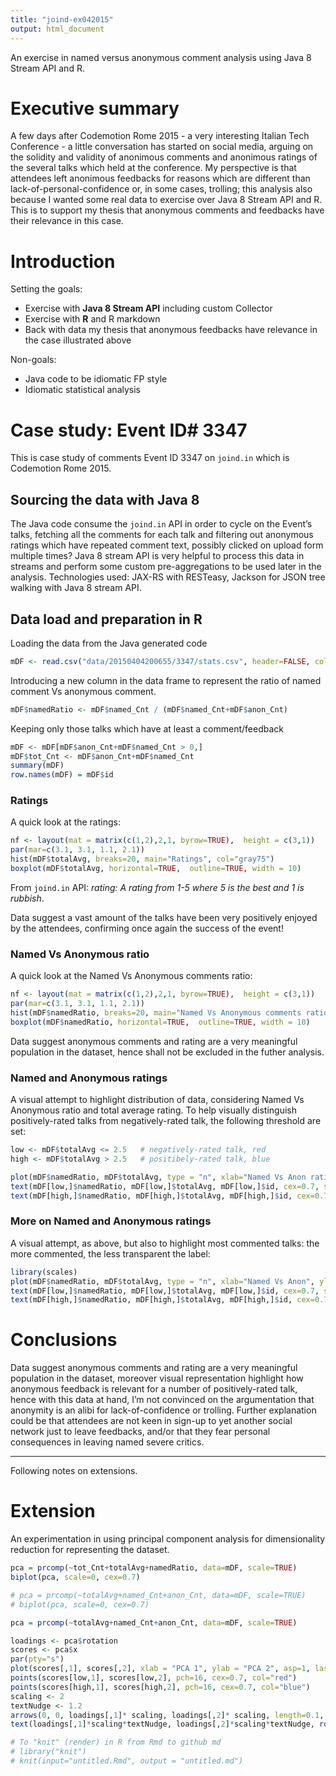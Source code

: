 ---
title: "joind-ex042015"
output: html_document
---
An exercise in named versus anonymous comment analysis using Java 8 Stream API and R.

# Executive summary
A few days after Codemotion Rome 2015 - a very interesting Italian Tech Conference - a little conversation has started on social media, arguing on the solidity and validity of anonimous comments and anonimous ratings of the several talks which held at the conference. My perspective is that attendees left anonimous feedbacks for reasons which are different than lack-of-personal-confidence or, in some cases, trolling; this analysis also because I wanted some real data to exercise over Java 8 Stream API and R. This is to support my thesis that anonymous comments and feedbacks have their relevance in this case.

# Introduction

Setting the goals:

* Exercise with __Java 8 Stream API__ including custom Collector
* Exercise with __R__ and R markdown
* Back with data my thesis that anonymous feedbacks have relevance in the case illustrated above

Non-goals:

* Java code to be idiomatic FP style
* Idiomatic statistical analysis

# Case study: Event ID# 3347
This is case study of comments Event ID 3347 on `joind.in` which is Codemotion Rome 2015.

## Sourcing the data with Java 8
The Java code consume the `joind.in` API in order to cycle on the Event's talks, fetching all the comments for each talk and filtering out anonymous ratings which have repeated comment text, possibly clicked on upload form multiple times? Java 8 stream API is very helpful to process this data in streams and perform some custom pre-aggregations to be used later in the analysis.
Technologies used: JAX-RS with RESTeasy, Jackson for JSON tree walking with Java 8 stream API.

## Data load and preparation in R
Loading the data from the Java generated code

```{r}
mDF <- read.csv("data/20150404200655/3347/stats.csv", header=FALSE, col.names=c("id", "h_avg", "h_commentCnt", "h_starCnt", "anon_Cnt", "named_Cnt", "anonAvg", "namedAvg", "totalAvg"))
```

Introducing a new column in the data frame to represent the ratio of named comment Vs anonymous comment.

```{r}
mDF$namedRatio <- mDF$named_Cnt / (mDF$named_Cnt+mDF$anon_Cnt)
```

Keeping only those talks which have at least a comment/feedback

```{r}
mDF <- mDF[mDF$anon_Cnt+mDF$named_Cnt > 0,]
mDF$tot_Cnt <- mDF$anon_Cnt+mDF$named_Cnt
summary(mDF)
row.names(mDF) = mDF$id
```

### Ratings

A quick look at the ratings:

```{r, echo=FALSE, fig.align='center'}
nf <- layout(mat = matrix(c(1,2),2,1, byrow=TRUE),  height = c(3,1))
par(mar=c(3.1, 3.1, 1.1, 2.1))
hist(mDF$totalAvg, breaks=20, main="Ratings", col="gray75")
boxplot(mDF$totalAvg, horizontal=TRUE,  outline=TRUE, width = 10)
```

From `joind.in` API: *rating: A rating from 1-5 where 5 is the best and 1 is rubbish*.

Data suggest a vast amount of the talks have been very positively enjoyed by the attendees, confirming once again the success of the event!

### Named Vs Anonymous ratio

A quick look at the Named Vs Anonymous comments ratio:

```{r, echo=FALSE, fig.align='center'}
nf <- layout(mat = matrix(c(1,2),2,1, byrow=TRUE),  height = c(3,1))
par(mar=c(3.1, 3.1, 1.1, 2.1))
hist(mDF$namedRatio, breaks=20, main="Named Vs Anonymous comments ratio", col="gray75")
boxplot(mDF$namedRatio, horizontal=TRUE,  outline=TRUE, width = 10)
```

Data suggest anonymous comments and rating are a very meaningful population in the dataset, hence shall not be excluded in the futher analysis. 

### Named and Anonymous ratings

A visual attempt to highlight distribution of data, considering Named Vs Anonymous ratio and total average rating. To help visually distinguish positively-rated talks from negatively-rated talk, the following threshold are set:

```{r}
low <- mDF$totalAvg <= 2.5   # negatively-rated talk, red
high <- mDF$totalAvg > 2.5   # positibely-rated talk, blue
```
```{r, echo=FALSE, fig.width=8, fig.height=8, fig.align='center'}
plot(mDF$namedRatio, mDF$totalAvg, type = "n", xlab="Named Vs Anon ratio", ylab="Rating", ylim=c(1,5), main = "Named Vs Anonymous ratings")
text(mDF[low,]$namedRatio, mDF[low,]$totalAvg, mDF[low,]$id, cex=0.7, srt=45, col="red")
text(mDF[high,]$namedRatio, mDF[high,]$totalAvg, mDF[high,]$id, cex=0.7, srt=45, col="blue")
```

### More on Named and Anonymous ratings

A visual attempt, as above, but also to highlight most commented talks: the more commented, the less transparent the label:

```{r, echo=FALSE, fig.width=8, fig.height=8, fig.align='center'}

library(scales)
plot(mDF$namedRatio, mDF$totalAvg, type = "n", xlab="Named Vs Anon", ylab="Rating", ylim=c(1,5),  main = "Named Vs Anonymous ratings, most rated")
text(mDF[low,]$namedRatio, mDF[low,]$totalAvg, mDF[low,]$id, cex=0.7, srt=45, col=alpha("red", mDF[low,]$tot_Cnt/max(mDF$tot_Cnt)))
text(mDF[high,]$namedRatio, mDF[high,]$totalAvg, mDF[high,]$id, cex=0.7, srt=45, col=alpha("blue", mDF[low,]$tot_Cnt/max(mDF$tot_Cnt)))
```

# Conclusions
Data suggest anonymous comments and rating are a very meaningful population in the dataset, moreover visual representation highlight how anonymous feedback is relevant for a number of positively-rated talk, hence with this data at hand, I'm not convinced on the argumentation that anonymity is an alibi for lack-of-confidence or trolling. Further explanation could be that attendees are not keen in sign-up to yet another social network just to leave feedbacks, and/or that they fear personal consequences in leaving named severe critics.

* * * * 

Following notes on extensions.

# Extension
An experimentation in using principal component analysis for dimensionality reduction for representing the dataset.

```{r, echo=FALSE}
pca = prcomp(~tot_Cnt+totalAvg+namedRatio, data=mDF, scale=TRUE)
biplot(pca, scale=0, cex=0.7)
```

```{r, echo=FALSE}
# pca = prcomp(~totalAvg+named_Cnt+anon_Cnt, data=mDF, scale=TRUE)
# biplot(pca, scale=0, cex=0.7)
```

```{r, echo=FALSE}
pca = prcomp(~totalAvg+named_Cnt+anon_Cnt, data=mDF, scale=TRUE)

loadings <- pca$rotation
scores <- pca$x
par(pty="s")
plot(scores[,1], scores[,2], xlab = "PCA 1", ylab = "PCA 2", asp=1, las=1, type="n")
points(scores[low,1], scores[low,2], pch=16, cex=0.7, col="red")
points(scores[high,1], scores[high,2], pch=16, cex=0.7, col="blue")
scaling <- 2
textNudge <- 1.2
arrows(0, 0, loadings[,1]* scaling, loadings[,2]* scaling, length=0.1, angle=20, col="red")
text(loadings[,1]*scaling*textNudge, loadings[,2]*scaling*textNudge, rownames(loadings), col="red", cex=0.7)
```

```{r, echo=FALSE}
# To "knit" (render) in R from Rmd to github md
# library("knit")
# knit(input="untitled.Rmd", output = "untitled.md")
```

